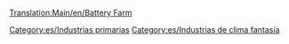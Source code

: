 [[Translation:Main/en/Battery Farm]]
{{es/Industrias| nombre = Granja de pilas
| imagen = BatteryFarm.png
| climas = [[Main/en/Clima/Es#Fantasía|Fantasía]]
| acepta = Nada
| produce= [[Main/es/Pilas|Pilas]]
| notas  = No existe en otros [[Main/es/Clima|climas]]
}}


[[Category:es/Industrias primarias]]
[[Category:es/Industrias de clima fantasía]]
